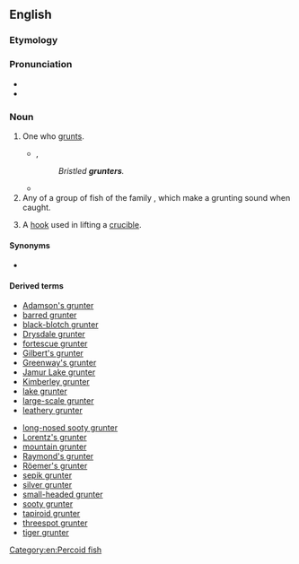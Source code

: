 ==English==
{{rfi|en}}

===Etymology===
{{suffix|en|grunt|er}}

===Pronunciation===
* {{IPA|/ɡɽʌntə/|lang=en}}
* {{rhymes|ʌntə(r)|lang=en}}

===Noun===
{{en-noun}}

# One who [[grunt]]s.
#* {{rfdate|}}, {{w|Tennyson}}
#*: ''Bristled '''grunters'''.''
#* {{quote-journal|author=Linda Pearce|date=December 19, 2007|work={{w|The Age}}|url=http://www.theage.com.au/news/tennis/tennis-grunters-told-to-stop-the-racket/2007/12/18/1197740272449.html|title=Tennis '''grunters''' told to stop the racket|passage=Dalton, the winner of nine grand slam doubles titles, claims she would have been prepared to forfeit a match against the '''grunter''' par excellence, Maria Sharapova — and has urged the current generation of tennis players to do so.}}
# Any of a group of fish of the family {{taxlink|Terapontidae|family|noshow=1}}, which make a grunting sound when caught.
# {{lb|en|dated|brass founding}} A [[hook]] used in lifting a [[crucible]].<!--Webster 1913-->

====Synonyms====
* {{sense|fish}} {{vern|tiger perch}}

====Derived terms====
{{rel-top|The fish}}
* [[Adamson's grunter]]
* [[barred grunter]]
* [[black-blotch grunter]]
* [[Drysdale grunter]]
* [[fortescue grunter]]
* [[Gilbert's grunter]]
* [[Greenway's grunter]]
* [[Jamur Lake grunter]]
* [[Kimberley grunter]]
* [[lake grunter]]
* [[large-scale grunter]]
* [[leathery grunter]]
{{rel-mid}}
* [[long-nosed sooty grunter]]
* [[Lorentz's grunter]]
* [[mountain grunter]]
* [[Raymond's grunter]]
* [[Röemer's grunter]]
* [[sepik grunter]]
* [[silver grunter]]
* [[small-headed grunter]]
* [[sooty grunter]]
* [[tapiroid grunter]]
* [[threespot grunter]]
* [[tiger grunter]]
{{rel-bottom}}

[[Category:en:Percoid fish]]